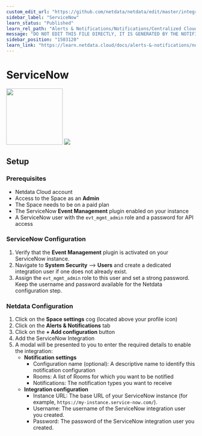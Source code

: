 ```yaml
---
custom_edit_url: "https://github.com/netdata/netdata/edit/master/integrations/cloud-notifications/metadata.yaml"
sidebar_label: "ServiceNow"
learn_status: "Published"
learn_rel_path: "Alerts & Notifications/Notifications/Centralized Cloud Notifications"
message: "DO NOT EDIT THIS FILE DIRECTLY, IT IS GENERATED BY THE NOTIFICATION'S metadata.yaml FILE"
sidebar_position: "1503120"
learn_link: "https://learn.netdata.cloud/docs/alerts-&-notifications/notifications/centralized-cloud-notifications/servicenow"
---
```



# ServiceNow

<img src="https://netdata.cloud/img/servicenow.png" width="150"/>

<img src="https://img.shields.io/badge/maintained%20by-Netdata-%2300ab44" />

## Setup


### Prerequisites

- Netdata Cloud account
- Access to the Space as an **Admin**
- The Space needs to be on a paid plan
- The ServiceNow **Event Management** plugin enabled on your instance
- A ServiceNow user with the `evt_mgmt_admin` role and a password for API access

### ServiceNow Configuration

1. Verify that the **Event Management** plugin is activated on your ServiceNow instance.
2. Navigate to **System Security** --> **Users** and create a dedicated integration user if one does not already exist.
3. Assign the `evt_mgmt_admin` role to this user and set a strong password. Keep the username and password available for the Netdata configuration step.

### Netdata Configuration

1. Click on the **Space settings** cog (located above your profile icon)
2. Click on the **Alerts & Notifications** tab
3. Click on the **+ Add configuration** button
4. Add the ServiceNow Integration
5. A modal will be presented to you to enter the required details to enable the integration:
    - **Notification settings**
      - Configuration name (optional): A descriptive name to identify this notification configuration
      - Rooms: A list of Rooms for which you want to be notified
      - Notifications: The notification types you want to receive
    - **Integration configuration**
      - Instance URL: The base URL of your ServiceNow instance (for example, `https://my-instance.service-now.com/`).
      - Username: The username of the ServiceNow integration user you created.
      - Password: The password of the ServiceNow integration user you created.


